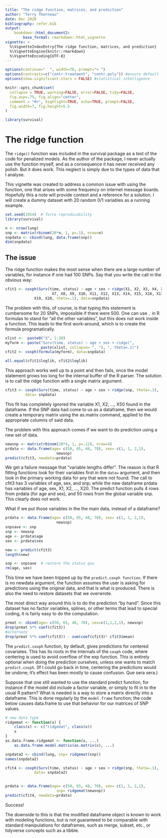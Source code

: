```yaml
---
title: "The ridge function, matrices, and prediction"
author: "Terry Therneau"
date: Dec 2020
bibliography: refer.bib
output: 
    bookdown::html_document2:
        base_format: rmarkdown::html_vignette
vignette: >
  %\VignetteIndexEntry{The ridge function, matrices, and prediction}
  %\VignetteEngine{knitr::rmarkdown}
  %\VignetteEncoding{UTF-8}
---
```



```r
options(continue="  ", width=70, prompt="> ")
options(contrasts=c("contr.treatment", "contr.poly")) #ensure default
options(show.significant.stars = FALSE) #statistical intelligence

knitr::opts_chunk$set(
  collapse = TRUE, warning=FALSE, error=FALSE, tidy=FALSE,
  fig.asp=.75, fig.align="center",
  comment = "#>", highlight=TRUE, echo=TRUE, prompt=FALSE,
  fig.width=7, fig.height=5.5
)

library(survival)
```
# The ridge function

The `ridge()` function was included in the survival package as a test of the
code for penalized models.  As the author of the package, I never actually
use the function myself, and as a consequence it has never received any
polish.  But it does work.  This neglect is simply due to the types of data
that I analyse.

This vignette was created to address a common issue with using the function,
one that arises with some frequency on internet message boards.
Hopefully this a note will provide context and a reference for a solution.
I will create a dummy dataset with 20 random 0/1 variables as a running
example.

```r
set.seed(1954)  # force reproducability
library(survival)

n <- nrow(lung)
snp <- matrix(rbinom(20*n, 1, p=.1), nrow=n)
snpdata <- cbind(lung, data.frame(snp))
dim(snpdata)
```

## The issue

The ridge function makes the most sense when there are a large number of
variables, for instance if one had 100 SNPs. Say that you write the call in the
obvious way:

```r
cfit1 <- coxph(Surv(time, status) ~ age + sex + ridge(X1, X2, X3, X4, X5, X6,
                     X7, X8, X9, X10, X11, X12, X13, X14, X15, X16, X17, X18, 
		     X19, X20, theta=.1), data=snpdata)
```

The problem with this, of course, is that typing this statement is cumbersome
for 20 SNPs, impossible if there were 500. One can use `.` in R formulas to
stand for "all the other variables", but this does not work inside a function.
This leads to the first work-around, which is to create the formula
programatically.

```r
xlist <-  paste0("X", 1:20)
myform <- paste("Surv(time, status) ~ age + sex + ridge(",
                paste(xlist, collapse= ", "), ", theta=.1)")
cfit2 <- coxph(formula(myform), data=snpdata)

all.equal(cfit1$loglik, cfit2$loglik)
```

This approach works well up to a point and then fails, once the model statement
grows too long for the internal buffer of the R parser. The solution is to call
the ridge function with a single matrix argument.

```r
cfit3 <- coxph(Surv(time, status) ~ age + sex + ridge(snp, theta=.1),
      	 data= snpdata)
```

This fit has completely ignored the variable X1, X2, ..., X50 found in the
dataframe. If the SNP data had come to us as a dataframe, then we would create a
temporary  matrix using the as.matrix command, applied to the appropriate
columns of said data.

The problem with this approach comes if we want to do prediction using a new
set of data.

```r
newsnp <- matrix(rbinom(20*4, 1, p=.12), nrow=4)
prdata <- data.frame(age= c(50, 65, 48, 70), sex= c(1, 1, 2,1),
                       newsnp)
predict(cfit3, newdata=prdata)
```

We get a failure message that "variable lengths differ".  The reason is that R
fitting functions look for their variables first in the `data=` argument, and
then look in the primary working data for any that were not found.  The call to
cfit3 has 3 variables of age, sex, and snp; while the new dataframe prdata has
variables of age, sex, X1, X2, ..., X20.  The predict function pulls 4 rows from
prdata (for age and sex), and 50 rows from the global variable snp. This clearly
does not work.

What if we put those variables in the the main data, instead of a dataframe?

```r
prdata <- data.frame(age= c(50, 65, 48, 70), sex= c(1, 1, 2,1),
                       newsnp)
snpsave <- snp
snp <- newsnp
age <- prdata$age
sex <- prdata$sex

new <- predict(cfit3)
length(new)

snp <- snpsave  # restore the status quo
rm(age, sex)
```

This time we have been tripped up by the `predict.coxph function`.  If there is
no newdata argument, the function assumes the user is asking for predictions
using the original data, and that is what is produced.  There is also the need
to restore datasets that we overwrote.

The most direct way around this is to do the prediction "by hand".  Since
this dataset has no factor variables, splines, or other terms that lead
to special coding, it is fairly easy to do the computation.

```r
prmat <- cbind(age= c(50, 65, 48, 70), sex=c(1,1,2,1), newsnp)
drop(prmat %*% coef(cfit3))
#alternate
drop(prmat %*% coef(cfit3)) - sum(coef(cfit3)* cfit3$mean)
```

The `predict.coxph` function, by default, gives predictions for centered
covariates.  This has its roots in the internals of the `coxph` code, where
centering is used to avoid overflow of the exp function. This is entirely
optional when doing the prediction ourselves, unless one wants to match
`predict.coxph`.  (If I could go back in time, centering the predictions would
be undone; it's effect has been mostly to cause confusion. Que sera sera.)

Suppose that one still wanted to use the standard predict function, for instance
if the model did include a factor variable, or simply to fit in to the usual R
pattern? What is needed is a way to store a matrix directly into a dataframe.
This is done regularly by the `model.frame` function; the code below causes
data.frame to use that behavior for our matrices of SNP values.

```r
# new data type
ridgemat <- function(x) {
    class(x) <- c("ridgemat", class(x))
    x
}
as.data.frame.ridgemat <- function(x, ...) 
    as.data.frame.model.matrix(as.matrix(x), ...)

snpdata2 <- cbind(lung, snp= ridgemat(snp))
names(snpdata2)

cfit4 <- coxph(Surv(time, status) ~ age + sex + ridge(snp, theta=.1),
      	     data= snpdata2)
     

prdata <- data.frame(age= c(50, 65, 48, 70), sex= c(1, 1, 2,1),
                       snp= ridgemat(newsnp))
predict(cfit4, newdata=prdata)
```

Success!

The downside to this is that the modified dataframe object is known to work
with modeling functions, but is not guaranteed to be comparable with standard
manipulations for dataframes, such as merge, subset, etc., or tidyverse
concepts such as a tibble.



